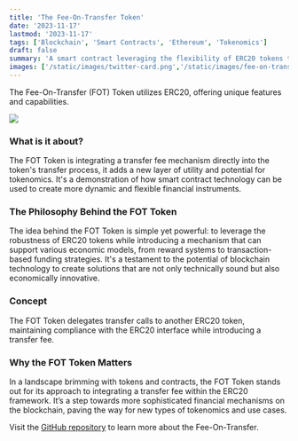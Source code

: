 ```yaml
---
title: 'The Fee-On-Transfer Token'
date: '2023-11-17'
lastmod: '2023-11-17'
tags: ['Blockchain', 'Smart Contracts', 'Ethereum', 'Tokenomics']
draft: false
summary: 'A smart contract leveraging the flexibility of ERC20 tokens to introduce transfer fees.'
images: ['/static/images/twitter-card.png','/static/images/fee-on-transfer-token.png']
---
```


The Fee-On-Transfer (FOT) Token utilizes ERC20, offering unique features and capabilities.

![](/static/images/fee-on-transfer-token.png)

### What is it about?

The FOT Token is integrating a transfer fee mechanism directly into the token's transfer process, it adds a new layer of
utility and potential for tokenomics. It's a demonstration of how smart contract
technology can be used to create more dynamic and flexible financial instruments.

### The Philosophy Behind the FOT Token

The idea behind the FOT Token is simple yet powerful: to leverage the robustness of ERC20 tokens
while introducing a mechanism that can support various economic models, from reward systems to transaction-based
funding strategies. It's a testament to the potential of blockchain technology to create solutions that are not only
technically sound but also economically innovative.

### Concept

The FOT Token delegates transfer calls to another ERC20 token,
maintaining compliance with the ERC20 interface while introducing a transfer fee.


### Why the FOT Token Matters

In a landscape brimming with tokens and contracts, the FOT Token stands out for its approach to
integrating a transfer fee within the ERC20 framework. It’s a step towards more sophisticated financial mechanisms
on the blockchain, paving the way for new types of tokenomics and use cases.

Visit the [GitHub repository](https://github.com/lyrx/fot) to learn more about the Fee-On-Transfer.
